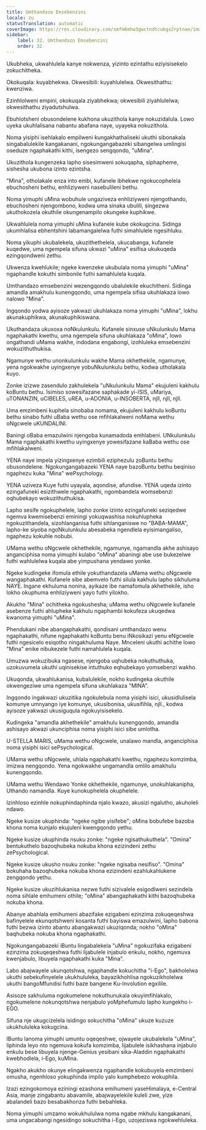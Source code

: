 ```yaml
---
title: Umthandazo Emsebenzini
locale: zu
statusTranslation: automatic
coverImage: https://res.cloudinary.com/xmfm6mhw3gwctndtcubgx2rptnae/image/upload/v1740468922/small_cover_tratado_de_psicologia_revolucionaria_a4c0dca4e0.webp
sidebar:
    label: 32. Umthandazo Emsebenzini
    order: 32
---
```

Ukubheka, ukwahlulela kanye nokwenza, yizinto ezintathu eziyisisekelo zokuchitheka.

Okokuqala: kuyabhekwa. Okwesibili: kuyahlulelwa. Okwesithathu: kwenziwa.

Ezinhlolweni empini, okokuqala ziyabhekwa; okwesibili ziyahlulelwa; okwesithathu ziyadutshulwa.

Ebuhlotsheni obusondelene kukhona ukuzithola kanye nokuzidalula. Lowo uyeka ukuhlalisana nabantu abafana naye, uyayeka nokuzithola.

Noma yisiphi isehlakalo empilweni kungakhathaliseki ukuthi sibonakala singabalulekile kangakanani, ngokungangabazeki sibangelwa umlingisi oseduze ngaphakathi kithi, isengezo sengqondo, "uMina".

Ukuzithola kungenzeka lapho sisesimweni sokuqapha, siphapheme, sishesha ukubona izinto ezintsha.

"Mina", otholakale enza into embi, kufanele ibhekwe ngokucophelela ebuchosheni bethu, enhliziyweni nasebulileni bethu.

Noma yimuphi uMina wobuhule ungaziveza enhliziyweni njengothando, ebuchosheni njengombono, kodwa uma sinaka ubulili, singezwa ukuthokozela okuthile okungenampilo okungeke kuphikwe.

Ukwahlulela noma yimuphi uMina kufanele kube okokugcina. Sidinga ukumhlalisa ebhentshini labamangalelwa futhi simahlulele ngesihluku.

Noma yikuphi ukubalekela, ukuzithethelela, ukucabanga, kufanele kuqedwe, uma ngempela sifuna ukwazi "uMina" esifisa ukukuqeda ezingqondweni zethu.

Ukwenza kwehlukile; ngeke kwenzeke ukubulala noma yimuphi "uMina" ngaphandle kokuthi simbonile futhi samahlulela kuqala.

Umthandazo emsebenzini wezengqondo ubalulekile ekuchitheni. Sidinga amandla amakhulu kunengqondo, uma ngempela sifisa ukuhlakaza lowo nalowo "Mina".

Ingqondo yodwa ayisoze yakwazi ukuhlakaza noma yimuphi "uMina", lokhu akunakuphikwa, akunakuphikiswana.

Ukuthandaza ukuxoxa noNkulunkulu. Kufanele sinxuse uNkulunkulu Mama ngaphakathi kwethu, uma ngempela sifuna ukuhlakaza "oMina", lowo ongathandi uMama wakhe, indodana engabongi, izohluleka emsebenzini wokuzithuthukisa.

Ngamunye wethu unonkulunkulu wakhe Mama okhethekile, ngamunye, yena ngokwakhe uyingxenye yobuNkulunkulu bethu, kodwa utholakala kuyo.

Zonke izizwe zasendulo zakhulekela "uNkulunkulu Mama" ekujuleni kakhulu koBuntu bethu. Isimiso sowesifazane saphakade yi-ISIS, uMariya, uTONANZIN, uCIBELES, uREA, u-ADONIA, u-INSOBERTA, njll, njll, njll.

Uma emzimbeni kuphela sinobaba nomama, ekujuleni kakhulu koBuntu bethu sinabo futhi uBaba wethu ose mfihlakalweni noMama wethu oNgcwele uKUNDALINI.

Baningi oBaba emazulwini njengoba kunamadoda emhlabeni. UNkulunkulu Mama ngaphakathi kwethu uyingxenye yowesifazane kaBaba wethu ose mfihlakalweni.

YENA naye impela yizingxenye ezimbili eziphezulu zoBuntu bethu obusondelene. Ngokungangabazeki YENA naye bazoBuntu bethu beqiniso ngaphezu kuka "Mina" wePsychology.

YENA uziveza Kuye futhi uyayala, aqondise, afundise. YENA uqeda izinto ezingafuneki esizithwele ngaphakathi, ngombandela womsebenzi oqhubekayo wokuzithuthukisa.

Lapho sesife ngokuphelele, lapho zonke izinto ezingafuneki seziqedwe ngemva kwemisebenzi eminingi yokuqwashisa nokuhlupheka ngokuzithandela, sizohlanganisa futhi sihlanganiswe no "BABA-MAMA", lapho-ke siyoba ngoNkulunkulu abesabeka ngendlela eyisimangaliso, ngaphezu kokuhle nobubi.

UMama wethu oNgcwele okhethekile, ngamunye, ngamandla akhe ashisayo anganciphisa noma yimuphi kulabo "oMina" abaningi abe use bukezelwe futhi wahlulelwa kuqala abe yimpushana yendawo yonke.

Ngeke kudingeke ifomula ethile yokuthandazela uMama wethu oNgcwele wangaphakathi. Kufanele sibe abemvelo futhi silula kakhulu lapho sikhuluma NAYE. Ingane ekhuluma nonina, ayikaze ibe namafomula akhethekile, isho lokho okuphuma enhliziyweni yayo futhi yilokho.

Akukho "Mina" ochitheka ngokushesha; uMama wethu oNgcwele kufanele asebenze futhi ahlupheke kakhulu ngaphambi kokufeza ukuqedwa kwanoma yimuphi "uMina".

Phendukani nibe abangaphakathi, qondisani umthandazo wenu ngaphakathi, nifune ngaphakathi koBuntu benu iNkosikazi yenu eNgcwele futhi ngesicelo esiqotho ningakhuluma Naye. Mnceleni ukuthi achithe lowo "Mina" enike nibukezele futhi namahlulela kuqala.

Umuzwa wokuzibuka ngasese, njengoba uqhubeka nokuthuthuka, uzokuvumela ukuthi uqinisekise intuthuko eqhubekayo yomsebenzi wakho.

Ukuqonda, ukwahlukanisa, kubalulekile, nokho kudingeka okuthile okwengeziwe uma ngempela sifuna ukuhlakaza "MINA".

Ingqondo ingakwazi ukuzitika ngokulebula noma yisiphi isici, ukusidlulisela komunye umnyango iye komunye, ukusibonisa, ukusifihla, njll., kodwa ayisoze yakwazi ukusiguqula ngokuyisisekelo.

Kudingeka "amandla akhethekile" amakhulu kunengqondo, amandla ashisayo akwazi ukunciphisa noma yisiphi isici sibe umlotha.

U-STELLA MARIS, uMama wethu oNgcwele, unalawo mandla, anganciphisa noma yisiphi isici sePsychological.

UMama wethu oNgcwele, uhlala ngaphakathi kwethu, ngaphezu komzimba, imizwa nengqondo. Yena ngokwakhe ungamandla omlilo amakhulu kunengqondo.

UMama wethu Wendawo Yonke okhethekile, ngamunye, unokuhlakanipha, Uthando namandla. Kuye kunokuphelela okuphelele.

Izinhloso ezinhle nokuphindaphinda njalo kwazo, akusizi ngalutho, akuholeli ndawo.

Ngeke kusize ukuphinda: "ngeke ngibe yisifebe"; oMina bobufebe bazoba khona noma kunjalo ekujuleni kwengqondo yethu.

Ngeke kusize ukuphinda nsuku zonke: "ngeke ngisathukuthela". "Omina" bentukuthelo bazoqhubeka nokuba khona ezizindeni zethu zePsychological.

Ngeke kusize ukusho nsuku zonke: "ngeke ngisaba nesifiso". "Omina" bokuhaha bazoqhubeka nokuba khona ezizindeni ezahlukahlukene zengqondo yethu.

Ngeke kusize ukuzihlukanisa nezwe futhi sizivalele esigodlweni sezindela noma sihlale emhumeni othile; "oMina" abangaphakathi kithi bazoqhubeka nokuba khona.

Abanye abahlala emihumeni abazifake ezigabeni ezinzima zokuqeqeshwa bafinyelele ekunqotshweni kosanta futhi bayiswa emazulwini, lapho babona futhi bezwa izinto abantu abangakwazi ukuziqonda; nokho "oMina" baqhubeka nokuba khona ngaphakathi.

Ngokungangabazeki iBuntu lingabalekela "uMina" ngokuzifaka ezigabeni ezinzima zokuqeqeshwa futhi lijabulele injabulo enkulu, nokho, ngemuva kwenjabulo, libuyela ngaphakathi kuka "Mina".

Labo abajwayele ukunqotshwa, ngaphandle kokuchitha "i-Ego", bakholelwa ukuthi sebekufinyelele ukukhululeka, bayazikhohlisa ngokuzikholelwa ukuthi bangoMfundisi futhi baze bangene Ku-Involution egxilile.

Asisoze sakhuluma ngokumelene nokuthunukala okuyimfihlakalo, ngokumelene nokunqotshwa nenjabulo yoMphefumulo lapho kungekho i-EGO.

Sifuna nje ukugcizelela isidingo sokuchitha "oMina" ukuze kuzuze ukukhululeka kokugcina.

IBuntu lanoma yimuphi umuntu oqeqeshwe, ojwayele ukubalekela "uMina", liphinda leyo nto ngemuva kokufa komzimba, lijabulele isikhashana injabulo enkulu bese libuyela njenge-Genius yesibani sika-Aladdin ngaphakathi kwebhodlela, i-Ego, kuMina.

Ngakho akukho okunye elingakwenza ngaphandle kokubuyela emzimbeni omusha, ngenhloso yokuphinda impilo yalo kumphebezo wokuphila.

Izazi ezingokomoya eziningi ezashona emihumeni yaseHimalaya, e-Central Asia, manje zingabantu abavamile, abajwayelekile kuleli zwe, yize abalandeli bazo besabakhonza futhi bebahleka.

Noma yimuphi umzamo wokukhululwa noma ngabe mkhulu kangakanani, uma ungacabangi ngesidingo sokuchitha i-Ego, uzojeziswa ngokwehluleka.

